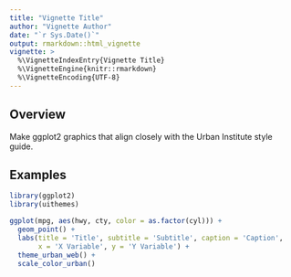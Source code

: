 ```yaml
---
title: "Vignette Title"
author: "Vignette Author"
date: "`r Sys.Date()`"
output: rmarkdown::html_vignette
vignette: >
  %\VignetteIndexEntry{Vignette Title}
  %\VignetteEngine{knitr::rmarkdown}
  %\VignetteEncoding{UTF-8}
---
```


## Overview

Make ggplot2 graphics that align closely with the Urban Institute style guide.

## Examples

```r
library(ggplot2)
library(uithemes)

ggplot(mpg, aes(hwy, cty, color = as.factor(cyl))) +
  geom_point() +
  labs(title = 'Title', subtitle = 'Subtitle', caption = 'Caption',
       x = 'X Variable', y = 'Y Variable') +
  theme_urban_web() +
  scale_color_urban()

```

